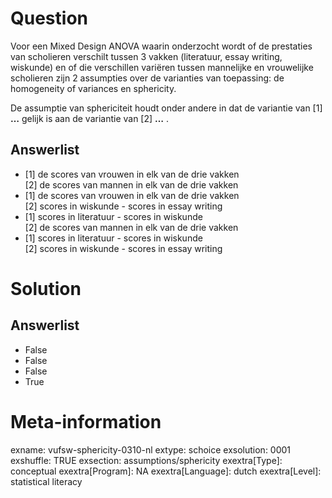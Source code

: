 Question
========
Voor een Mixed Design ANOVA waarin onderzocht wordt of de prestaties van
scholieren verschilt tussen 3 vakken (literatuur, essay writing,
wiskunde) en of die verschillen variëren tussen mannelijke en
vrouwelijke scholieren zijn 2 assumpties over de varianties van
toepassing: de homogeneity of variances en sphericity.  
  
De assumptie van sphericiteit houdt onder andere in dat de variantie van
\[1\] **…** gelijk is aan de variantie van \[2\] **…** .

Answerlist
----------
* \[1\] de scores van vrouwen in elk van de drie vakken  
  \[2\] de scores van mannen in elk van de drie vakken
* \[1\] de scores van vrouwen in elk van de drie vakken  
  \[2\] scores in wiskunde - scores in essay writing
* \[1\] scores in literatuur - scores in wiskunde  
  \[2\] de scores van mannen in elk van de drie vakken
* \[1\] scores in literatuur - scores in wiskunde  
  \[2\] scores in wiskunde - scores in essay writing

Solution
========










Answerlist
----------
* False
* False
* False
* True

Meta-information
================
exname: vufsw-sphericity-0310-nl
extype: schoice
exsolution: 0001
exshuffle: TRUE
exsection: assumptions/sphericity
exextra[Type]: conceptual
exextra[Program]: NA
exextra[Language]: dutch
exextra[Level]: statistical literacy

